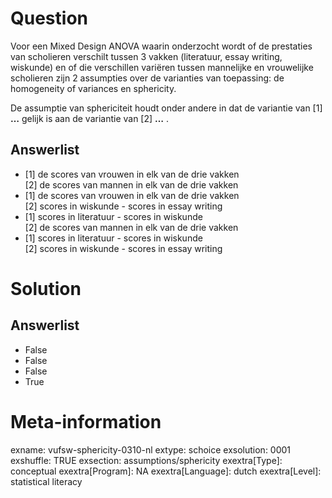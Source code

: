 Question
========
Voor een Mixed Design ANOVA waarin onderzocht wordt of de prestaties van
scholieren verschilt tussen 3 vakken (literatuur, essay writing,
wiskunde) en of die verschillen variëren tussen mannelijke en
vrouwelijke scholieren zijn 2 assumpties over de varianties van
toepassing: de homogeneity of variances en sphericity.  
  
De assumptie van sphericiteit houdt onder andere in dat de variantie van
\[1\] **…** gelijk is aan de variantie van \[2\] **…** .

Answerlist
----------
* \[1\] de scores van vrouwen in elk van de drie vakken  
  \[2\] de scores van mannen in elk van de drie vakken
* \[1\] de scores van vrouwen in elk van de drie vakken  
  \[2\] scores in wiskunde - scores in essay writing
* \[1\] scores in literatuur - scores in wiskunde  
  \[2\] de scores van mannen in elk van de drie vakken
* \[1\] scores in literatuur - scores in wiskunde  
  \[2\] scores in wiskunde - scores in essay writing

Solution
========










Answerlist
----------
* False
* False
* False
* True

Meta-information
================
exname: vufsw-sphericity-0310-nl
extype: schoice
exsolution: 0001
exshuffle: TRUE
exsection: assumptions/sphericity
exextra[Type]: conceptual
exextra[Program]: NA
exextra[Language]: dutch
exextra[Level]: statistical literacy

